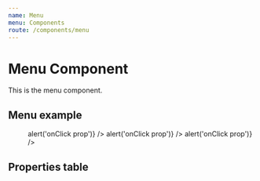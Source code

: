 ```yaml
---
name: Menu
menu: Components
route: /components/menu
---
```



# Menu Component

This is the menu component.

## Menu example
<Playground className="inline-menu">
  <Menu>
    <Menu.Item title="Visão Geral" icon={['far', 'store']} />
    <Menu.Item
      title="Relatórios"
      icon={['far', 'analytics']}
      active
    >
      <Menu.SubItem title="Raio X" />
      <Menu.SubItem title="Eventos e motivos" active />
      <Menu.SubItem title="Mural de vendas" />
      <Menu.SubItem title="Comparador de períodos" />
      <Menu.SubItem title="Fluxo e oportunidades" />
      <Menu.SubItem title="Evolução" url="javascript: alert('url')" />
      <Menu.SubItem title="Lista da vez" />
      <Menu.SubItem
        title="Feedbacks"
        badge="Novo"
        onClick={() => alert('onClick prop')}
      />
    </Menu.Item>
    <Menu.Item title="Ranking" icon={['far', 'trophy']} />
    <Menu.Item title="Validação" icon={['far', 'check-circle']} badge="3" />
    <Menu.Item title="Feedback" icon={['far', 'sync-alt']}>
      <Menu.SubItem title="Gerentes" />
      <Menu.SubItem title="Vendedores" />
    </Menu.Item>
    <Menu.Item title="Cadastros" icon={['far', 'folder-open']} url="javascript: alert('url')" />
    <Menu.Item title="Aprenda Indeva" icon={['far', 'lightbulb']} onClick={() => alert('onClick prop')} />
    <Menu.Item title="Atendimento" icon={['far', 'comment-alt-lines']} onClick={() => alert('onClick prop')} />
  </Menu>
</Playground>

## Properties table
<PropsTable of={Menu} />

